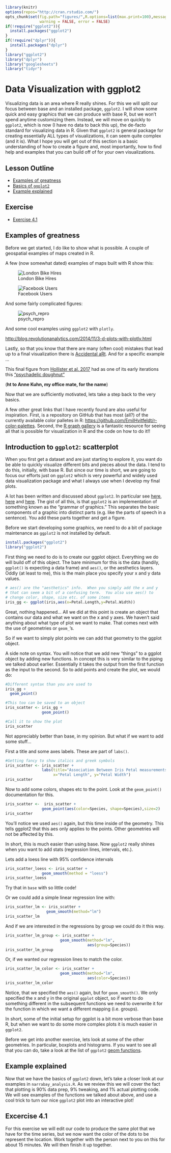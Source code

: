 ```r
library(knitr)
options(repos="http://cran.rstudio.com/")
opts_chunk$set(fig.path="figures/",R.options=list(max.print=100),message = FALSE,
               warning = FALSE, error = FALSE)
if(!require("ggplot2")){
  install.packages("ggplot2")
}
if(!require("dplyr")){
  install.packages("dplyr")
}
library("ggplot2")
library("dplyr")
library("googlesheets")
library("tidyr")

```


# Data Visualization with ggplot2

Visualizing  data is an area where R really shines.  For this we will split our focus between base and an installed package, `ggplot2`.  I will show some quick and easy graphics that we can produce with base R, but we won't spend anytime customizing them. Instead, we will move on quickly to `ggplot2`, which is now (I have no data to back this up), the de-facto standard for visualizing data in R.  Given that `ggplot2` is general package for creating essentially ALL types of visualizations, it can seem quite complex (and it is).  What I hope you will get out of this section is a basic understanding of how to create a figure and, most importantly, how to find help and examples that you can build off of for your own visualizations.

## Lesson Outline
- [Examples of greatness](#examples-of-greatness)
- [Basics of `ggplot2`](#basics-of-ggplot2)
- [Example explained](#example-explained)

## Exercise
- [Exercise 4.1](#exercise-41)

## Examples of greatness
Before we get started, I do like to show what is possible.  A couple of geospatial examples of maps created in R.

A few (now somewhat dated) examples of maps built with R show this:

![London Bike Hires](http://spatialanalysis.co.uk/wp-content/uploads/2012/02/bike_ggplot.png)

![Facebook Users](http://media.economist.com/sites/default/files/imagecache/original-size/FbMap.jpg)

And some fairly complicated figures:

![psych_repro](https://d2ufo47lrtsv5s.cloudfront.net/content/sci/349/6251/aac4716/F1.large.jpg?width=800&height=600&carousel=1)

And some cool examples using `ggplot2` with `plotly`.

<http://blog.revolutionanalytics.com/2014/11/3-d-plots-with-plotly.html>

Lastly, so that you know that there are many (often cool) mistakes that lead up to a final visualization there is [Accidental aRt](http://accidental-art.tumblr.com/).  And for a specific example ...

This final figure from [Hollister et al. 2017](http://onlinelibrary.wiley.com/enhanced/figures/doi/10.1002/ecs2.1321#figure-viewer-ecs21321-fig-0011) had as one of its early iterations this ["psychadelic doughnut"](http://accidental-art.tumblr.com/post/96720455195/was-trying-to-mess-with-projections-in-ggplot)

(**ht to Anne Kuhn, my office mate, for the name**)

Now that we are sufficiently motivated, lets take a step back to the very basics.

A few other great links that I have recently found are also useful for inspiration.  First, is a repository on GitHub that has most (all?) of the currently available color palletes in R: <https://github.com/EmilHvitfeldt/r-color-palettes>.  Second, the [R graph gallery](https://www.r-graph-gallery.com/) is a fantastic resource for seeing all that is possible for visualization in R and the code on how to do it!!

## Introduction to `ggplot2`: scatterplot
When you first get a dataset and are just starting to explore it, you want do be able to quickly visualize different bits and pieces about the data.  I tend to do this, initially, with base R. But since our time is short, we are going to focus our efforts just on `ggplot2` which is very powerful and widely used data visualization package and what I always use when I develop my final plots.

A lot has been written and discussed about `ggplot2`.  In particular see [here](http://ggplot2.org/), [here](http://docs.ggplot2.org/current/) and [here](https://github.com/karthikram/ggplot-lecture).  The gist of all this, is that `ggplot2` is an implementation of something known as the "grammar of graphics."  This separates the basic components of a graphic into distinct parts (e.g. like the parts of speech in a sentence).  You add these parts together and get a figure.

Before we start developing some graphics, we need to do a bit of package maintenance as `ggplot2` is not installed by default.

```r
install.packages("ggplot2")
library("ggplot2")
```

First thing we need to do is to create our ggplot object.  Everything we do will build off of this object.  The bare minimum for this is the data (handily, `ggplot()` is expecting a data frame) and `aes()`, or the aesthetics layers.  Oddly (at least to me), this is the main place you specify your x and y data values.

```r
# aes() are the "aesthetics" info.  When you simply add the x and y
# that can seem a bit of a confusing term.  You also use aes() to 
# change color, shape, size etc. of some items 
iris_gg <- ggplot(iris,aes(x=Petal.Length,y=Petal.Width))
```

Great, nothing happened...  All we did at this point is create an object that contains our data and what we want on the x and y axes.  We haven't said anything about what type of plot we want to make.  That comes next with the use of geometries or `geom_`'s.  

So if we want to simply plot points we can add that geometry to the ggplot object.  

A side note on syntax.  You will notice that we add new "things" to a ggplot object by adding new functions.  In concept this is very similar to the piping we talked about earlier.  Essentially it takes the output from the first function as the input to the second.  So to add points and create the plot, we would do:


```r
#Different syntax than you are used to
iris_gg + 
  geom_point()
```

```r
#This too can be saved to an object
iris_scatter <- iris_gg +
                geom_point()

#Call it to show the plot
iris_scatter
```

Not appreciably better than base, in my opinion.  But what if we want to add some stuff...

First a title and some axes labels.  These are part of `labs()`.


```r
#Getting fancy to show italics and greek symbols
iris_scatter <- iris_scatter +
                labs(title="Association Between Iris Petal measurements",
                     x="Petal Length", y="Petal Width")
iris_scatter
```

Now to add some colors, shapes etc to the point.  Look at the `geom_point()` documentation for this.

```r
iris_scatter <-  iris_scatter +
                geom_point(aes(color=Species, shape=Species),size=2)
iris_scatter
```

You'll notice we used `aes()` again, but this time inside of the geometry.  This tells ggplot2 that this aes only applies to the points.  Other geometries will not be affected by this.

In short, this is much easier than using base.  Now `ggplot2` really shines when you want to add stats (regression lines, intervals, etc.). 

Lets add a loess line with 95% confidence intervals


```r
iris_scatter_loess <- iris_scatter +
                geom_smooth(method = "loess")
iris_scatter_loess
```

Try that in `base` with so little code!

Or we could add a simple linear regression line with:


```r
iris_scatter_lm <- iris_scatter +
                  geom_smooth(method="lm")
iris_scatter_lm
```

And if we are interested in the regressions by group we could do it this way.


```r
iris_scatter_lm_group <- iris_scatter +
                        geom_smooth(method="lm", 
                                    aes(group=Species))
iris_scatter_lm_group
```

Or, if we wanted our regression lines to match the color.

```r
iris_scatter_lm_color <- iris_scatter +
                        geom_smooth(method="lm", 
                                    aes(color=Species))
iris_scatter_lm_color
```

Notice, that we specified the `aes()` again, but for `geom_smooth()`.  We only specified the x and y in the original `ggplot` object, so if want to do something different in the subsequent functions we need to overwrite it for the function in which we want a different mapping (i.e. groups).

In short, some of the initial setup for ggplot is a bit more verbose than base R, but when we want to do some more complex plots it is much easier in `ggplot2`.  

Before we get into another exercise, lets look at some of the other geometries.  In particular, boxplots and histograms.  If you want to see all that you can do, take a look at the list of `ggplot2` [geom functions](http://docs.ggplot2.org/current/).

## Example explained
Now that we have the basics of `ggplot2` down, let's take a closer look at our examples in `narrabay_analysis.R`.  As we review this we will cover the fact that plotting is 90% data prep, 9% tweaking, and 1% actual plotting code.  We will see examples of the functions we talked about above, and use a cool trick to turn our nice `ggplot2` plot into an interactive plot!  

## Excercise 4.1
For this exercise we will edit our code to produce the same plot that we have for the time series, but we now want the color of the dots to be represent the location.  Work together with the person next to you on this for about 15 minutes.  We will then finish it up together.
